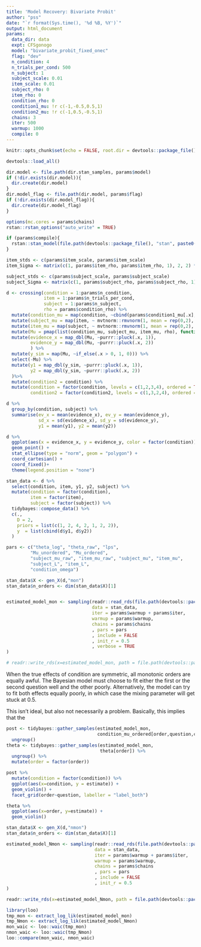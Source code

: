 ```yaml
---
title: 'Model Recovery: Bivariate Probit'
author: "pss"
date: "`r format(Sys.time(), '%d %B, %Y')`"
output: html_document
params:
  data_dir: data
  expt: CFSgonogo
  model: "bivariate_probit_fixed_onec"
  flag: "dev"
  n_condition: 4
  n_trials_per_cond: 500
  n_subject: 1
  subject_scale: 0.01
  item_scale: 0.01
  subject_rho: 0
  item_rho: 0
  condition_rho: 0 
  condition1_mu: !r c(-1,-0.5,0.5,1)
  condition2_mu: !r c(-1,0.5,-0.5,1)
  chains: 3
  iter: 500
  warmup: 1000
  compile: 0
---
```


```r
knitr::opts_chunk$set(echo = FALSE, root.dir = devtools::package_file(), message = FALSE, warning = FALSE, fig.width = 7, fig.asp = 1, cache = FALSE, cache.path = paste0(file.path(devtools::package_file(), "output", "cache", params$model, params$flag, params$participant), .Platform$file.sep), fig.path = paste0(file.path(devtools::package_file(), "output", "figures", params$model, params$flag), .Platform$file.sep) )

devtools::load_all()

dir.model <- file.path(dir.stan_samples, params$model)
if (!dir.exists(dir.model)){
  dir.create(dir.model)
}
dir.model_flag <- file.path(dir.model, params$flag)
if (!dir.exists(dir.model_flag)){
  dir.create(dir.model_flag)
}

options(mc.cores = params$chains)
rstan::rstan_options("auto_write" = TRUE)

if (params$compile){
  rstan::stan_model(file.path(devtools::package_file(), "stan", paste0(params$model, ".stan")))
}

item_stds <- c(params$item_scale, params$item_scale)
item_Sigma <- matrix(c(1, params$item_rho, params$item_rho, 1), 2, 2) * (item_stds %*% t(item_stds))

subject_stds <- c(params$subject_scale, params$subject_scale)
subject_Sigma <- matrix(c(1, params$subject_rho, params$subject_rho, 1), 2, 2) * (subject_stds %*% t(subject_stds))

d <- crossing(condition = 1:params$n_condition,
              item = 1:params$n_trials_per_cond,
              subject = 1:params$n_subject,
              rho = params$condition_rho) %>%
  mutate(condition_mu = map(condition, ~cbind(params$condition1_mu[.x], params$condition2_mu[.x]))) %>%
  mutate(subject_mu = map(item, ~ mvtnorm::rmvnorm(1, mean = rep(0,2), sigma = subject_Sigma))) %>%
  mutate(item_mu = map(subject, ~ mvtnorm::rmvnorm(1, mean = rep(0,2), sigma = item_Sigma))) %>%
  mutate(Mu = pmap(list(condition_mu, subject_mu, item_mu, rho), function(a,b,c,d) mvtnorm::rmvnorm(1, mean = a + b + c, sigma = matrix(c(1, d, d, 1), 2, 2)) )) %>%
  mutate(evidence_x = map_dbl(Mu, ~purrr::pluck(.x, 1)),
         evidence_y = map_dbl(Mu, ~purrr::pluck(.x, 2))
         ) %>%
  mutate(y_sim = map(Mu, ~if_else(.x > 0, 1, 0))) %>%
  select(-Mu) %>%
  mutate(y1 = map_dbl(y_sim, ~purrr::pluck(.x, 1)),
         y2 = map_dbl(y_sim, ~purrr::pluck(.x, 2))
  )%>%
  mutate(condition2 = condition) %>%
  mutate(condition = factor(condition, levels = c(1,2,3,4), ordered = TRUE),
         condition2 = factor(condition2, levels = c(1,3,2,4), ordered = TRUE))

```

```r

d %>%
  group_by(condition, subject) %>%
  summarise(ev_x = mean(evidence_x), ev_y = mean(evidence_y),
            sd_x = sd(evidence_x), sd_y = sd(evidence_y),
            y1 = mean(y1), y2 = mean(y2))


```



```r

d %>%
  ggplot(aes(x = evidence_x, y = evidence_y, color = factor(condition))) +
  geom_point() +
  stat_ellipse(type = "norm", geom = "polygon") +
  coord_cartesian() +
  coord_fixed()+
  theme(legend.position = "none")

```

```r

stan_data <- d %>%
  select(condition, item, y1, y2, subject) %>%
  mutate(condition = factor(condition),
         item = factor(item),
         subject = factor(subject)) %>%
  tidybayes::compose_data() %>%
  c(.,
    D = 2,
    priors = list(c(1, 2, 4, 2, 1, 2, 2)),
    y  = list(cbind(d$y1, d$y2))
  )

pars <- c("theta_log", "theta_raw", "lps",
         "Mu_unordered", "Mu_ordered",
         "subject_mu_raw", "item_mu_raw", "subject_mu", "item_mu",
         "subject_L", "item_L",
         "condition_omega")


```


```r

stan_data$X <- gen_X(d,"mon")
stan_data$n_orders <- dim(stan_data$X)[1]


estimated_model_mon <- sampling(readr::read_rds(file.path(devtools::package_file(), "stan", paste0(params$model, ".rds"))), 
                                data = stan_data, 
                                iter = params$warmup + params$iter,
                                warmup = params$warmup,
                                chains = params$chains
                                , pars = pars
                                , include = FALSE
                                , init_r = 0.5
                                , verbose = TRUE
)

# readr::write_rds(x=estimated_model_mon, path = file.path(devtools::package_file(), "output", "stan_samples", params$model, params$flag, "data_mon.rds"))

```


When the true effects of condition are symmetric, all monotonic orders are equally awful. The Bayesian model must choose to fit either the first or the second question well and the other poorly. Alternatively, the model can try to fit both effects equally poorly, in which case the mixing parameter will get stuck at 0.5.

This isn't ideal, but also not necessarily a problem. Basically, this implies that the 

```r

post <- tidybayes::gather_samples(estimated_model_mon,
                                  condition_mu_ordered[order,question,condition]) %>%
  ungroup()
theta <- tidybayes::gather_samples(estimated_model_mon,
                                   theta[order]) %>%
  ungroup() %>%
  mutate(order = factor(order))

post %>%
  mutate(condition = factor(condition)) %>%
  ggplot(aes(x=condition, y = estimate)) +
  geom_violin() +
  facet_grid(order~question, labeller = "label_both")

theta %>%
  ggplot(aes(x=order, y=estimate)) +
  geom_violin() 
```



```r

stan_data$X <- gen_X(d,"nmon")
stan_data$n_orders <- dim(stan_data$X)[1]

estimated_model_Nmon <- sampling(readr::read_rds(file.path(devtools::package_file(), "stan", paste0(params$model, ".rds"))), 
                                 data = stan_data, 
                                 iter = params$warmup + params$iter,
                                 warmup = params$warmup,
                                 chains = params$chains
                                 , pars = pars
                                 , include = FALSE
                                 , init_r = 0.5
)

readr::write_rds(x=estimated_model_Nmon, path = file.path(devtools::package_file(), "output", "stan_samples", params$model, params$flag, "data_Nmon.rds"))

```


```r
library(loo)
tmp_mon <- extract_log_lik(estimated_model_mon)
tmp_Nmon <- extract_log_lik(estimated_model_Nmon)
mon_waic <- loo::waic(tmp_mon)
nmon_waic <- loo::waic(tmp_Nmon)
loo::compare(mon_waic, nmon_waic)
```


